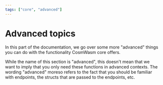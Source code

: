 ```yaml
---
tags: ["core", "advanced"]
---
```



# Advanced topics

In this part of the documentation, we go over some more "advanced" things you
can do with the functionality CosmWasm core offers.

<Callout>
  While the name of this section is "advanced", this doesn't mean that we want
  to imply that you only need these functions in advanced contexts. The wording
  "advanced" moreso refers to the fact that you should be familiar with
  endpoints, the structs that are passed to the endpoints, etc.
</Callout>
